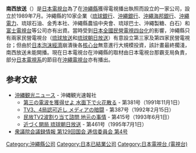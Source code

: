 '''南西放送'''（{{lang-ja|南西放送株式会社，なんせいほうそう}}）是[[日本電視台|日本電視台]]為了在[[沖繩縣|沖繩縣]]獲得電視播出執照而設立的一家公司，設立於1989年7月。沖繩縣的10家企業（[[琉球銀行|琉球銀行]]、[[沖繩銀行|沖繩銀行]]、[[沖繩海邦銀行|沖繩海邦銀行]]、[[沖繩電力|沖繩電力]]、琉球石油、金秀本社、沖繩縣農協中央會、琉球巴士、沖繩製糖、白石）和[[富士電視台|富士電視台]]等公司亦有出資。當時受到[[日本全國民營電視四台化|日本全國民營電視四台化]]的影響，沖繩縣只有兩家民營電視台（[[琉球放送|琉球放送]]和[[琉球朝日放送|琉球朝日放送]]）有意設立第三家及第四家民營電視台；但由於[[日本泡沫經濟|日本泡沫經濟]]崩潰後各[[核心台|核心台]]無意進行大規模投資，該計畫最終擱淺，南西放送未能開播。現在日本電視台在沖繩縣的取材由日本電視台那霸支局負責，部分[[日本電視系|日本電視系]]的節目在[[沖繩電視台|沖繩電視台]]亦有播出。

== 参考文献 ==
* [http://www.sokuhou.co.jp/ 沖縄観光ニュース]{{Wayback|url=http://www.sokuhou.co.jp/ |date=20160916012345 }} - 沖縄観光速報社
** [http://www.sokuhou.co.jp/backno/381.html 第三の電波を獲得せよ 水面下で火花散る]{{Wayback|url=http://www.sokuhou.co.jp/backno/381.html |date=20041212015804 }} - 第381号（1991年11月1日）
** [http://www.sokuhou.co.jp/backno/387.html TV3、4局認可近し メディアの暗闘]{{Wayback|url=http://www.sokuhou.co.jp/backno/387.html |date=20041212020013 }} - 第387号（1992年2月15日）
** [http://www.sokuhou.co.jp/backno/415.html 民放TV2波割り当て諮問 地元の事情]{{Wayback|url=http://www.sokuhou.co.jp/backno/415.html |date=20041212022719 }} - 第415号（1993年6月1日）
** [http://www.sokuhou.co.jp/backno/461.html 近づく開局 琉球朝日放送]{{Wayback|url=http://www.sokuhou.co.jp/backno/461.html |date=20041214085533 }} - 第461号（1995年7月1日）
* [http://kokkai.ndl.go.jp/SENTAKU/syugiin/129/0320/12906030320004a.html 衆議院会議録情報 第129回国会 逓信委員会 第4号]{{Wayback|url=http://kokkai.ndl.go.jp/SENTAKU/syugiin/129/0320/12906030320004a.html |date=20070930215834 }}

[[Category:沖繩縣公司|Category:沖繩縣公司]]
[[Category:日本已結業公司|Category:日本已結業公司]]
[[Category:日本電視台_(電視台)|Category:日本電視台 (電視台)]]